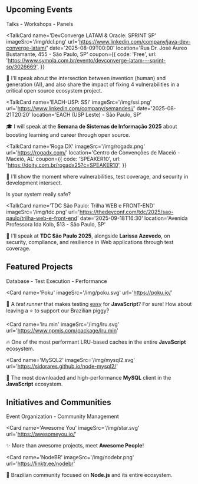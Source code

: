 
## <Pin /> Upcoming Events

<div className='badge'>
  <span>Talks - Workshops - Panels</span>
</div>

<TalkCard
  name='DevConverge LATAM & Oracle: SPRINT SP'
  imageSrc='/img/dcl.png'
  url='https://www.linkedin.com/company/java-dev-converge-latam/'
  date='2025-08-09T00:00'
  location='Rua Dr. José Áureo Bustamante, 455 - São Paulo, SP'
  coupon={{
    code: 'Free',
    url: 'https://www.sympla.com.br/evento/devconverge-latam---sprint-sp/3026669',
  }}
>

🐬 I'll speak about the intersection between invention (human) and generation (AI), and also share the impact of fixing 4 vulnerabilities in a critical open source ecosystem project.

</TalkCard>

<TalkCard
  name='EACH-USP: SSI'
  imageSrc='/img/ssi.png'
  url='https://www.linkedin.com/company/semandesi/'
  date='2025-08-21T20:20'
  location='EACH (USP Leste) - São Paulo, SP'
>

🎓 I will speak at the **Semana de Sistemas de Informação 2025** about boosting learning and career through open source.

</TalkCard>

<TalkCard
  name='Roga DX'
  imageSrc='/img/rogadx.png'
  url='https://rogadx.com/'
  location='Centro de Convenções de Maceió - Maceió, AL'
  coupon={{
    code: 'SPEAKER10',
    url: 'https://doity.com.br/rogadx25?c=SPEAKER10',
  }}
>

👾 I'll show the moment where vulnerabilities, test coverage, and security in development intersect.

Is your system really safe?

</TalkCard>

<TalkCard
  name='TDC São Paulo: Trilha WEB e FRONT-END'
  imageSrc='/img/tdc.png'
  url='https://thedevconf.com/tdc/2025/sao-paulo/trilha-web-e-front-end'
  date='2025-09-18T16:30'
  location='Avenida Professora Ida Kolb, 513 - São Paulo, SP'
>

🔐 I'll speak at **TDC São Paulo 2025**, alongside **Larissa Azevedo**, on security, compliance, and resilience in Web applications through test coverage.

</TalkCard>

## <Star /> Featured Projects

<div className='badge'>
  <span>Database - Test Execution - Performance</span>
</div>

<Card
  name='Poku'
  imageSrc='/img/poku.svg'
  url='https://poku.io/'
>

🐷 A _test runner_ that makes testing <ins>easy</ins> for **JavaScript**? For sure! How about leaving a ⭐️ to support our Brazilian piggy?

</Card>

<Card
  name='lru.min'
  imageSrc='/img/lru.svg'
  url='https://www.npmjs.com/package/lru.min'
>

🔥 One of the most performant LRU-based caches in the entire **JavaScript** ecosystem.

</Card>

<Card
  name='MySQL2'
  imageSrc='/img/mysql2.svg'
  url='https://sidorares.github.io/node-mysql2/'
>

🐬 The most downloaded and high-performance **MySQL** client in the **JavaScript** ecosystem.

</Card>

## <HeartHandshake /> Initiatives and Communities

<div className='badge'>
  <span>Event Organization - Community Management</span>
</div>

<Card
  name='Awesome You'
  imageSrc='/img/star.svg'
  url='https://awesomeyou.io/'
>

✨ More than awesome projects, meet **Awesome People**!

</Card>

<Card
  name='NodeBR'
  imageSrc='/img/nodebr.png'
  url='https://linktr.ee/nodebr'
>

🐢 Brazilian community focused on **Node.js** and its entire ecosystem.

</Card>
